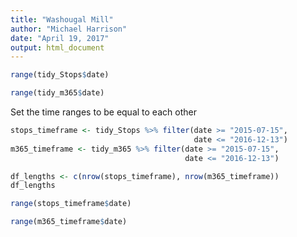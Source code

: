 ```yaml
---
title: "Washougal Mill"
author: "Michael Harrison"
date: "April 19, 2017"
output: html_document
---
```


```r
range(tidy_Stops$date)
```
```r
range(tidy_m365$date)
```

Set the time ranges to be equal to each other
```r
stops_timeframe <- tidy_Stops %>% filter(date >= "2015-07-15",
                                         date <= "2016-12-13")
m365_timeframe <- tidy_m365 %>% filter(date >= "2015-07-15",
                                       date <= "2016-12-13")
```

```r
df_lengths <- c(nrow(stops_timeframe), nrow(m365_timeframe))
df_lengths
```
```r
range(stops_timeframe$date)
```
```r
range(m365_timeframe$date)
```

